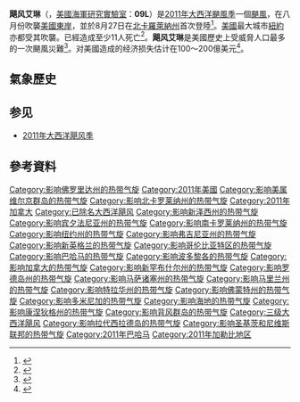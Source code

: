 {{other uses|subject=2011年对加勒比和北美东部构成重大影响的飓风|other=其它同名飓风或热带风暴|热带风暴艾琳}}
{{Infobox Hurricane
| Name=颶風艾琳<br>{{lang|en|Hurricane Irene}}
| Type=颶風
| Year=2011
| Basin=Atl
| Image location=Hurricane Irene Aug 24 2011 1810Z.jpg
| Image name=8月24日，處於最高強度的颶風艾琳正橫過巴哈馬南部
| Formed=2011年8月21日
| Dissipated=2011年8月30日
| Extratropical=8月28日
| 1-min winds=105
| Pressure=942
| Damagespre=
| Damages=14200
| Fatalities=直接導致49人死亡，間接致使13人喪生
| Areas=[[小安的列斯群島|小安的列斯群島]]、[[大安的列斯群島|大安的列斯群島]]、[[特克斯和凱科斯群島|特克斯和凱科斯群島]]、[[巴哈馬|巴哈馬]]、[[美國東部|美國東部]]<small>（在[[北卡羅萊納州|北卡羅萊納州]]、[[新澤西州|新澤西州]]和[[紐約|紐約]][[登陸_(氣象學)|登陸]]）</small>、[[加拿大東部|加拿大東部]]
| Hurricane season=[[2011年大西洋颶風季|2011年大西洋颶風季]]
}}
'''飓风艾琳'''（{{lang-en|'''Hurricane Irene'''}}，[[美國海軍研究實驗室|美國海軍研究實驗室]]：'''09L'''）是[[2011年大西洋颶風季|2011年大西洋颶風季]]一個[[颶風|颶風]]，在八月份吹襲[[美國東岸|美國東岸]]，並於8月27日在[[北卡羅萊納州|北卡羅萊納州]]首次登陸<ref>{{cite news|url=http://www.boston.com/news/nation/articles/2011/08/27/nhc_irene_weakens_slightly_winds_drop_to_85_mph/|title=Irene, a bit weaker, begins its destructive run|author=Biesecker, Michael|coauthors=Peltz, Jennifer|date=2011-08-27|agency=Associated Press|work=The Boston Globe|accessdate=2011-08-27}}{{dead link|date=2018年2月 |bot=InternetArchiveBot |fix-attempted=yes }}</ref>。[[美國|美國]]最大城市[[紐約市|紐約]]亦都受其吹襲。已經造成至少11人死亡<ref name=damagetotal>{{cite news|url=http://www.csmonitor.com/World/Americas/2011/0825/Hurricane-Irene-barrels-toward-US-as-Caribbean-islands-take-stock-of-damage|title=Hurricane Irene barrels toward US as Caribbean islands take stock of damage|publisher=[[The_First_Church_of_Christ,_Scientist|The First Church of Christ, Scientist]]|work=[[The_Christian_Science_Monitor|The Christian Science Monitor]]|first=Ezra|last=Fieser|date=2011-08-25|accessdate=2011-08-26|archive-date=2011-08-26|archive-url=https://web.archive.org/web/20110826130707/http://www.csmonitor.com/World/Americas/2011/0825/Hurricane-Irene-barrels-toward-US-as-Caribbean-islands-take-stock-of-damage|dead-url=no}}</ref>。'''飓风艾琳'''是美國歷史上受威脅人口最多的一次颶風災難<ref>{{cite web|author=中國新聞網|title=颶風艾琳抵達紐約致華爾街可能癱瘓|url=http://news.sina.com.hk/news/12/1/1/2420268/1.html|publisher=香港新浪網|accessdate=2011-08-28}}{{dead link|date=2018年5月 |bot=InternetArchiveBot |fix-attempted=yes }}</ref>。对美國造成的经济损失估计在100～200億美元<ref>{{Cite news|url=http://news.xinhuanet.com/world/2011-09/02/c_121950028.htm|title=“艾琳”灾后救助忙|publisher=[[新华网|新华网]]|date=2011-09-02|language=Zh-hans|deadurl=yes|archiveurl=https://web.archive.org/web/20151223161006/http://news.xinhuanet.com/world/2011-09/02/c_121950028.htm|archivedate=2015-12-23|accessdate=2011-11-23}}</ref>。

== 氣象歷史 ==
{{storm path|Irene 2011 track.png}}

== 参见 ==
{{portal|热带气旋}}
* [[2011年大西洋飓风季|2011年大西洋飓风季]]

== 參考資料 ==
{{reflist}}

{{退役大西洋飓风}}
{{2011年大西洋飓风季}}

[[Category:影响佛罗里达州的热带气旋|Category:影响佛罗里达州的热带气旋]]
[[Category:2011年美國|Category:2011年美國]]
[[Category:影响美属维尔京群岛的热带气旋|Category:影响美属维尔京群岛的热带气旋]]
[[Category:影响北卡罗莱纳州的热带气旋|Category:影响北卡罗莱纳州的热带气旋]]
[[Category:2011年加拿大|Category:2011年加拿大]]
[[Category:已除名大西洋飓风|Category:已除名大西洋飓风]]
[[Category:影响新泽西州的热带气旋|Category:影响新泽西州的热带气旋]]
[[Category:影响宾夕法尼亚州的热带气旋|Category:影响宾夕法尼亚州的热带气旋]]
[[Category:影响南卡罗莱纳州的热带气旋|Category:影响南卡罗莱纳州的热带气旋]]
[[Category:影响纽约州的热带气旋|Category:影响纽约州的热带气旋]]
[[Category:影响弗吉尼亚州的热带气旋|Category:影响弗吉尼亚州的热带气旋]]
[[Category:影响新英格兰的热带气旋|Category:影响新英格兰的热带气旋]]
[[Category:影响哥伦比亚特区的热带气旋|Category:影响哥伦比亚特区的热带气旋]]
[[Category:影响巴哈马的热带气旋|Category:影响巴哈马的热带气旋]]
[[Category:影响波多黎各的热带气旋|Category:影响波多黎各的热带气旋]]
[[Category:影响加拿大的热带气旋|Category:影响加拿大的热带气旋]]
[[Category:影响新罕布什尔州的热带气旋|Category:影响新罕布什尔州的热带气旋]]
[[Category:影响罗德岛州的热带气旋|Category:影响罗德岛州的热带气旋]]
[[Category:影响马萨诸塞州的热带气旋|Category:影响马萨诸塞州的热带气旋]]
[[Category:影响马里兰州的热带气旋|Category:影响马里兰州的热带气旋]]
[[Category:影响特拉华州的热带气旋|Category:影响特拉华州的热带气旋]]
[[Category:影响佛蒙特州的热带气旋|Category:影响佛蒙特州的热带气旋]]
[[Category:影响多米尼加的热带气旋|Category:影响多米尼加的热带气旋]]
[[Category:影响海地的热带气旋|Category:影响海地的热带气旋]]
[[Category:影响康涅狄格州的热带气旋|Category:影响康涅狄格州的热带气旋]]
[[Category:影响背风群岛的热带气旋|Category:影响背风群岛的热带气旋]]
[[Category:三级大西洋飓风|Category:三级大西洋飓风]]
[[Category:影响拉代西拉德岛的热带气旋|Category:影响拉代西拉德岛的热带气旋]]
[[Category:影响圣基茨和尼维斯联邦的热带气旋|Category:影响圣基茨和尼维斯联邦的热带气旋]]
[[Category:2011年巴哈马|Category:2011年巴哈马]]
[[Category:2011年加勒比地区|Category:2011年加勒比地区]]
